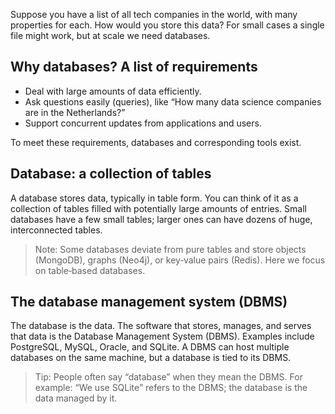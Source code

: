 Suppose you have a list of all tech companies in the world, with many properties for each. How would you store this data? For small cases a single file might work, but at scale we need databases.

## Why databases? A list of requirements
- Deal with large amounts of data efficiently.
- Ask questions easily (queries), like “How many data science companies are in the Netherlands?”
- Support concurrent updates from applications and users.

To meet these requirements, databases and corresponding tools exist.

## Database: a collection of tables
A database stores data, typically in table form. You can think of it as a collection of tables filled with potentially large amounts of entries. Small databases have a few small tables; larger ones can have dozens of huge, interconnected tables.

> Note: Some databases deviate from pure tables and store objects (MongoDB), graphs (Neo4j), or key‑value pairs (Redis). Here we focus on table‑based databases.

## The database management system (DBMS)
The database is the data. The software that stores, manages, and serves that data is the Database Management System (DBMS). Examples include PostgreSQL, MySQL, Oracle, and SQLite. A DBMS can host multiple databases on the same machine, but a database is tied to its DBMS.

> Tip: People often say “database” when they mean the DBMS. For example: “We use SQLite” refers to the DBMS; the database is the data managed by it.
